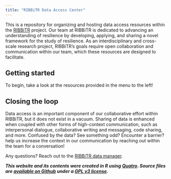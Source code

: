 ```yaml
---
title: "RIBBiTR Data Access Center"
---
```


This is a repository for organizing and hosting data access resources within the [RIBBiTR](https://ribbitr.com/) project. Our team at RIBBiTR is dedicated to advancing an understanding of resilience by developing, applying, and sharing a novel framework for the study of resilience. As an interdisciplinary and cross-scale research project, RIBBiTR's goals require open collaboration and communication within our team, which these resources are designed to facilitate.


## Getting started
To begin, take a look at the resources provided in the menu to the left!

## Closing the loop
Data access is an important component of our collaborative effort within RIBBiTR, but it does not exist in a vacuum. Sharing of data is enhanced when coupled with other forms of high-context communication, such as interpersonal dialogue, collaborative writing and messaging, code sharing, and more. Confused by the data? See something odd? Encounter a barrier? help us increase the context in our communication by reaching out within the team for a conversation!

Any questions? Reach out to the [RIBBiTR data manager](mailto:jstaines@ucsb.edu).

**_This website and its contents were created in R using [Quatro](https://quarto.org/). Source files are [available on Github](https://github.com/RIBBiTR-BII/ribbitr-data-access) under a [GPL v3 license](https://github.com/RIBBiTR-BII/ribbitr-data-access/blob/main/LICENSE)._**